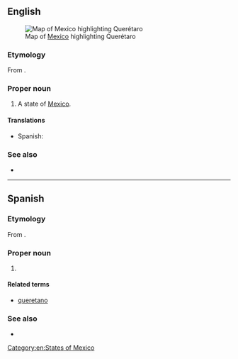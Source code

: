 ==English==
[[File:Mexico map, MX-QUE.svg|thumb|Map of [[Mexico]] highlighting Querétaro]]

===Etymology===
From {{etyl|pua|en}}.

===Proper noun===
{{en-proper noun}}

# A state of [[Mexico]].

====Translations====
{{trans-top|state of Mexico}}
* Spanish: {{t+|es|Querétaro|m}}
{{trans-mid}}
{{trans-bottom}}

===See also===
* {{pedialite}}

[[Category:en:States of Mexico]]

----

==Spanish==

===Etymology===
From {{etyl|pua|es}}.

===Proper noun===
{{es-proper noun|m}}

# {{place|es|state|c/Mexico}}

====Related terms====
* [[queretano]]

===See also===
* {{pedialite|lang=es}}